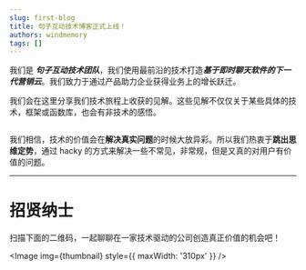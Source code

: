 ```yaml
---
slug: first-blog
title: 句子互动技术博客正式上线！
authors: windmemory
tags: []
---
```



我们是 ***句子互动技术团队***，我们使用最前沿的技术打造***基于即时聊天软件的下一代营销云***。我们致力于通过产品助力企业获得业务上的增长跃迁。

我们会在这里分享我们技术旅程上收获的见解。这些见解不仅仅关于某些具体的技术，框架或函数库，也会有非技术的感悟。

<!--truncate-->

<Image img={banner} />

我们相信，技术的价值会在**解决真实问题**的时候大放异彩。所以我们热衷于**跳出思维定势**，通过 hacky 的方式来解决一些不常见，非常规，但是又真的对用户有价值的问题。

---

# 招贤纳士
扫描下面的二维码，一起聊聊在一家技术驱动的公司创造真正价值的机会吧！

<Image img={thumbnail} style={{ maxWidth: '310px' }} />
